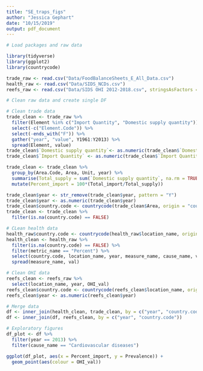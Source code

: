 ```yaml
---
title: "SE_traps_figs"
author: "Jessica Gephart"
date: "10/15/2019"
output: pdf_document
---
```


```r
# Load packages and raw data

library(tidyverse)
library(ggplot2)
library(countrycode)

trade_raw <- read.csv("Data/FoodBalanceSheets_E_All_Data.csv")
health_raw <- read.csv("Data/SIDS_NCDs.csv")
reefs_raw <- read.csv("Data/SIDS OHI 2012-2018.csv", stringsAsFactors = FALSE) # Need data from Jacob

```


```r
# Clean raw data and create single DF

# Clean trade data
trade_clean <- trade_raw %>% 
  filter(Element %in% c("Import Quantity", "Domestic supply quantity")) %>%
  select(-c("Element.Code")) %>% 
  select(-ends_with("F")) %>%
  gather("year", "value", Y1961:Y2013) %>%
  spread(Element, value) 
trade_clean$`Domestic supply quantity`<- as.numeric(trade_clean$`Domestic supply quantity`)
trade_clean$`Import Quantity` <- as.numeric(trade_clean$`Import Quantity`)

trade_clean <- trade_clean %>%
  group_by(Area.Code, Area, Unit, year) %>%
  summarise(Total_supply = sum(`Domestic supply quantity`, na.rm = TRUE), Total_import = sum(`Import Quantity`, na.rm = TRUE)) %>% 
  mutate(Percent_import = 100*(Total_import/Total_supply))

trade_clean$year <- str_remove(trade_clean$year, pattern = "Y")
trade_clean$year <- as.numeric(trade_clean$year)
trade_clean$country.code <- countrycode(trade_clean$Area, origin = "country.name", destination = "iso3c")
trade_clean <- trade_clean %>%
  filter(is.na(country.code) == FALSE)

# CLean health data
health_raw$country.code <- countrycode(health_raw$location_name, origin = "country.name", destination = "iso3c")
health_clean <- health_raw %>%
  filter(is.na(country.code) == FALSE) %>%
  filter(metric_name == "Percent") %>%
  select(country.code, location_name, year, measure_name, cause_name, val) %>%
  spread(measure_name, val)

# Clean OHI data
reefs_clean <- reefs_raw %>%
  select(location_name, year, OHI_val)
reefs_clean$country.code <- countrycode(reefs_clean$location_name, origin = "country.name", destination = "iso3c")
reefs_clean$year <- as.numeric(reefs_clean$year)

# Merge data
df <- inner_join(health_clean, trade_clean, by = c("year", "country.code"))
df <- inner_join(df, reefs_clean, by = c("year", "country.code"))

```

```r
# Exploratory figures
df_plot <- df %>%
  filter(year == 2013) %>%
  filter(cause_name == "Cardiovascular diseases")

ggplot(df_plot, aes(x = Percent_import, y = Prevalence)) +
  geom_point(aes(colour = OHI_val))


```
